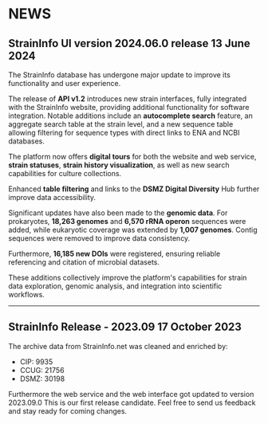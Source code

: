 
<ContentContainer>
<Container>

# NEWS

## StrainInfo UI version 2024.06.0 release <date>13 June 2024</date>

The StrainInfo database has undergone major update to improve
its functionality and user experience.

The release of **API v1.2** introduces new strain interfaces,
fully integrated with the StrainInfo website,
providing additional functionality for software integration.
Notable additions include an **autocomplete search** feature,
an aggregate search table at the strain level, and a new sequence table allowing
filtering for sequence types with direct links to ENA and NCBI databases.

The platform now offers **digital tours** for both the website and web service,
**strain statuses**, **strain history visualization**,
as well as new search capabilities for culture collections.

Enhanced **table filtering** and links to the **DSMZ Digital Diversity** Hub further
improve data accessibility.

Significant updates have also been made to the **genomic data**.
For prokaryotes, **18,263 genomes** and
**6,570 rRNA operon** sequences were added,
while eukaryotic coverage was extended by **1,007 genomes**.
Contig sequences were removed to improve data consistency.

Furthermore, **16,185 new DOIs** were registered, ensuring reliable referencing and citation of microbial datasets.

These additions collectively improve the platform's capabilities for strain
data exploration, genomic analysis, and integration into scientific workflows.

---

## StrainInfo Release - 2023.09 <date>17 October 2023</date>

The archive data from StrainInfo.net was cleaned and enriched by:

- CIP: 9935
- CCUG: 21756
- DSMZ: 30198

Furthermore the web service and the web interface got updated to version 2023.09.0
This is our first release candidate. Feel free to send us feedback and stay ready for coming changes.

</Container>
</ContentContainer>
